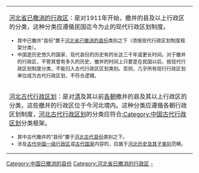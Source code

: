 {{中国已撤消县份分类/temp |state = expanded}}
{{HideH
|Head = <p align="center"><big>'''河北已撤消行政区分类向导'''</big>
|FrameStyle   = border: solid 1px #0000ff;
|HeadStyle    = text-align: left; background: transparent;
|ContentStyle = background: #FFFF9B;
}}
{| class="wikitable" border="1" width="100%"
|-
| [[:Category:河北省已撤消的行政区|河北省已撤消的行政区]]：是对1911年开始，撤并的县及以上行政区的分类，这种分类应遵循民国迄今为止的现代行政区划制度。<font size="2">
* 其中已撤并“县份”置于[[:Category:河北省已撤消的县份|河北省已撤消的县份]]类别之下（须按现代行政区划制度框架分类）。
* 中国是历史悠久的国家，现代县份的历史有的长达三千年或更长时间。对于撤并的行政区，不管其曾有多久的历史，撤并的时间上只要是在民国以后，按现代行政区划制度分类，不能归入古代行政区区划类别。否则，几乎所有现行行政区划单位成为古代行政区划，不符合逻辑。
|-
| [[:Category:河北古代行政区划|河北古代行政区划]]：是对[[清朝|清]]及其以前[[中国朝代|各朝]]撤并的县及其以上行政区的分类，这些撤并的行政区位于今河北境内。这种分类应遵循各朝行政区划制度，[[:Category:河北古代行政区划|河北古代行政区划]]的分类应符合[[:Category:中国古代行政区划|:Category:中国古代行政区划]]分类框架。<font size="2"> 
* 其中古代撤并的“县份”置于[[:Category:河北古代县份|河北古代县份]]类别之下。
* 涉及[[:category:中国一级行政区|古代中国一级行政区]]或[[:category:中國古代民族與國家|古代国家]]内容的，应属于[[:category:河北历史|河北历史及其子类别]]范畴。
|}
{{HideF}}

[[Category:中国已撤消的县份|Category:中国已撤消的县份]]
[[Category:河北省已撤消的行政区|Category:河北省已撤消的行政区]]
[[Category:河北省县份|-]]